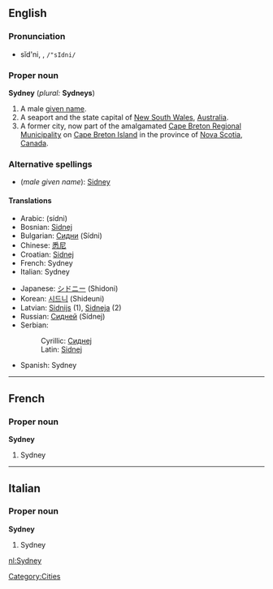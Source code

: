 ==English==

===Pronunciation===
*sĭd'ni, {{IPAchar|/ˈsɪdni/}}, <tt>/"sIdni/</tt>

===Proper noun===
'''Sydney'''  (''plural:'' '''Sydneys''')
 
# A male [[given name]].
# A seaport and the state capital of [[New South Wales]], [[Australia]].
# A former city, now part of the amalgamated [[Cape Breton Regional Municipality]] on [[Cape Breton Island]] in the province of [[Nova Scotia]], [[Canada]]. 

===Alternative spellings===
*(''male given name''): [[Sidney]]

====Translations====
{{top}}
*Arabic: {{ARchar|[[سيدني]] ,[[سدني]]}} (sídni) {{m}}
*Bosnian: [[Sidnej#Bosnian|Sidnej]] {{m}}
*Bulgarian: [[Сидни]] (Sídni) {{m}}
*Chinese: [[悉尼]]
*Croatian: [[Sidnej#Croatian|Sidnej]] {{m}}
*French: Sydney
*Italian: Sydney {{f}}
{{mid}}
*Japanese: [[シドニー]] (Shidoni)
*Korean: [[시드니]] (Shideuni)
*Latvian: [[Sidnijs]] {{m}} (1), [[Sidneja]] {{f}} (2)
*Russian: [[Сидней]] (Sídnej) {{m}}
*Serbian:
*:Cyrillic: [[Сиднеј#Serbian|Сиднеј]] {{m}}
*:Latin: [[Sidnej#Serbian|Sidnej]] {{m}}
*Spanish: Sydney {{f}}
{{bottom}}

[[Category:Cities]]


----

==French==
===Proper noun===
'''Sydney'''

#Sydney

----
==Italian==
===Proper noun===
'''Sydney''' {{f}}

#Sydney

[[nl:Sydney]]